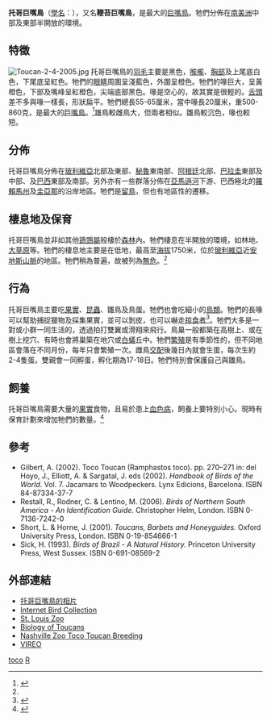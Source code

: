 {{Speciesbox
| name = 托哥巨嘴鳥 
| status = LC
| status_system = iucn3.1
| status_ref = <ref name=IUCN>{{IUCN|id=22682164 |title=''Ramphastos toco'' |assessors=[[BirdLife_International|BirdLife International]] |assessor-link=BirdLife International |version=2017.3 |year=2017 |accessdate=1 October 2016}} 数据库資料包含說明此物種被編入無危級別的原因</ref>
| image = Toco Toucan (Ramphastos toco) in Papaya Tree (Carica papaya) (28997424215).jpg
| image_width = 260px
| image_caption = [[番木瓜|番木瓜]]樹上的成鳥，攝於[[巴西|巴西]][[潘特納爾濕地|潘特納爾濕地]]
| genus = Ramphastos
| species = toco
| authority = [[菲利普·路德维希·施塔蒂乌斯·米勒|Muller]], 1776
| range_map = Glauco area.png
| range_map_width = 200px
| range_map_caption = 托哥巨嘴鳥的分布範圍
}}

'''托哥巨嘴鳥'''（[[學名|學名]]：{{lang|la|''Ramphastos toco''}}），又名'''鞭苔巨嘴鳥'''，是最大的[[巨嘴鳥|巨嘴鳥]]。牠們分佈在[[南美洲|南美洲]]中部及東部半開放的環境。

== 特徵 ==
[[File:Toucan-2-4-2005.jpg|thumb]]
托哥巨嘴鳥的[[羽毛|羽毛]]主要是黑色，[[喉嚨|喉嚨]]、[[胸部|胸部]]及上尾底白色，下尾底呈紅色。牠們的[[眼睛|眼睛]]周圍呈淺藍色，外圍呈橙色。牠們的喙巨大，呈黃橙色，下部及嘴峰呈紅橙色，尖端底部黑色。喙是空心的，故其實是很輕的。[[舌頭|舌頭]]差不多與喙一樣長，形狀扁平。牠們總長55-65厘米，當中喙長20厘米，重500-860克，是最大的[[巨嘴鳥|巨嘴鳥]]。<ref name="nfss">{{Cite web |url=http://www.nfss.org/Birds/Species/Softbill/Toucans/Toco.html |title=Toco Toucan (Ramphastos toco)<!-- Bot generated title --> |accessdate=2009-05-14 |archive-date=2012-02-18 |archive-url=https://web.archive.org/web/20120218191801/http://www.nfss.org/Birds/Species/Softbill/Toucans/Toco.html |dead-url=yes }}</ref>雄鳥較雌鳥大，但兩者相似。雛鳥較沉色，喙也較短。

== 分佈 ==
托哥巨嘴鳥分佈在[[玻利維亞|玻利維亞]]北部及東部、[[秘魯|秘魯]]東南部、[[阿根廷|阿根廷]]北部、[[巴拉圭|巴拉圭]]東部及中部、及[[巴西|巴西]]東部及南部。另外亦有一些群落分佈在[[亞馬遜河|亞馬遜河]]下游、巴西極北的[[羅賴馬州|羅賴馬州]]及[[圭亞那|圭亞那]]的沿岸地區。牠們是[[留鳥|留鳥]]，但也有地區性的遷移。

== 棲息地及保育 ==
托哥巨嘴鳥並非如其他[[鵎鵼屬|鵎鵼屬]]般棲於[[森林|森林]]內。牠們棲息在半開放的環境，如林地、[[大草原|大草原]]等。牠們的棲息地主要是在低地，最高至[[海拔|海拔]]1750米，位於[[玻利維亞|玻利維亞]]近[[安地斯山脈|安地斯山脈]]的地區。牠們稍為普遍，故被列為[[無危|無危]]。<ref name=IUCN/>

== 行為 ==
托哥巨嘴鳥主要吃[[果實|果實]]、[[昆蟲|昆蟲]]、雛鳥及鳥蛋。牠們也會吃細小的[[鳥類|鳥類]]。牠們的長喙可以幫助捕捉獵物及採集果實，並可以剝皮，也可以嚇走[[掠食者|掠食者]]<ref name="kidsbiology">{{Cite web |url=http://www.kidsbiology.com/animals-for-children.php?animal=Toco%20Toucan |title=KidsBiology.com - Ramphastos toco<!-- Bot generated title --> |access-date=2009-05-14 |archive-date=2007-12-31 |archive-url=https://web.archive.org/web/20071231155512/http://www.kidsbiology.com/animals-for-children.php?animal=Toco%20Toucan |dead-url=yes }}</ref>。牠們大多是一對或小群一同生活的，透過拍打雙翼或滑翔來飛行。鳥巢一般都築在高樹上、或在樹上挖穴、有時也會將巢築在地穴或[[白蟻|白蟻]]丘中。牠們[[繁殖|繁殖]]是有季節性的，但不同地區會落在不同月份，每年只會繁殖一次。雌鳥[[交配|交配]]後幾日內就會生蛋，每次生約2-4隻蛋。雙親會一同孵蛋，孵化期為17-18日。牠們特別會保護自己與雛鳥。

== 飼養 ==
托哥巨嘴鳥需要大量的[[果實|果實]]食物，且易於患上[[血色病|血色病]]，飼養上要特別小心。現時有保育計劃來增加牠們的數量。<ref>{{Cite web|url=http://www.nashvillezoo.org/piciformes/pdf/BreedingPMPTocoToucan.pdf|title=Toco Toucan Population Management plan|author=Riverbanks Zoo|accessdate=2008-06-28|deadurl=yes|archiveurl=https://web.archive.org/web/20070928024725/http://www.nashvillezoo.org/piciformes/pdf/BreedingPMPTocoToucan.pdf|archivedate=2007-09-28}}</ref>

== 參考 ==
{{reflist}}
* Gilbert, A. (2002). Toco Toucan (Ramphastos toco). pp. 270–271 in: del Hoyo, J., Elliott, A. & Sargatal, J. eds (2002). ''Handbook of Birds of the World''. Vol. 7. Jacamars to Woodpeckers. Lynx Edicions, Barcelona. ISBN 84-87334-37-7
* Restall, R., Rodner, C. & Lentino, M. (2006). ''Birds of Northern South America - An Identification Guide.'' Christopher Helm, London. ISBN 0-7136-7242-0
* Short, L. & Horne, J. (2001). ''Toucans, Barbets and Honeyguides.'' Oxford University Press, London. ISBN 0-19-854666-1
* Sick, H. (1993). ''Birds of Brazil - A Natural History.'' Princeton University Press, West Sussex. ISBN 0-691-08569-2

== 外部連結 ==
{{commons category|Ramphastos toco}}
{{wikispecies|Ramphastos toco}}
* [https://web.archive.org/web/20070411121247/http://www.emeraldforestbirds.com/EmeraldGallery.htm 托哥巨嘴鳥的相片]
* [http://ibc.lynxeds.com/species/toco-toucan-ramphastos-toco Internet Bird Collection] {{Wayback|url=http://ibc.lynxeds.com/species/toco-toucan-ramphastos-toco |date=20160706161141 }}
* [https://web.archive.org/web/20090715074323/http://www.stlzoo.org/animals/abouttheanimals/birds/woodpeckerstoucans/tocotoucan.htm St. Louis Zoo]
* [http://www.kidsbiology.com/animals-for-children.php?animal=Toco%20Toucan Biology of Toucans] {{Wayback|url=http://www.kidsbiology.com/animals-for-children.php?animal=Toco%20Toucan |date=20071231155512 }}
* [https://web.archive.org/web/20070928024725/http://www.nashvillezoo.org/piciformes/pdf/BreedingPMPTocoToucan.pdf Nashville Zoo Toco Toucan Breeding]
* [http://vireo.acnatsci.org/search.html?VIREO_SESSION_ID=68bd29fd374429baab433789779bac27&Form=Search&SEARCHBY=Common&KEYWORDS=toco+toucan&showwhat=images&AGE=All&SEX=All&ACT=All&Search=Search&VIEW=All&ORIENTATION=All&RESULTS=24 VIREO] {{Wayback|url=http://vireo.acnatsci.org/search.html?VIREO_SESSION_ID=68bd29fd374429baab433789779bac27&Form=Search&SEARCHBY=Common&KEYWORDS=toco+toucan&showwhat=images&AGE=All&SEX=All&ACT=All&Search=Search&VIEW=All&ORIENTATION=All&RESULTS=24 |date=20160305123429 }}
{{Taxonbar|from=Q376038}}

[[Category:鵎鵼屬|toco]]
[[Category:1776年描述的鸟类|R]]